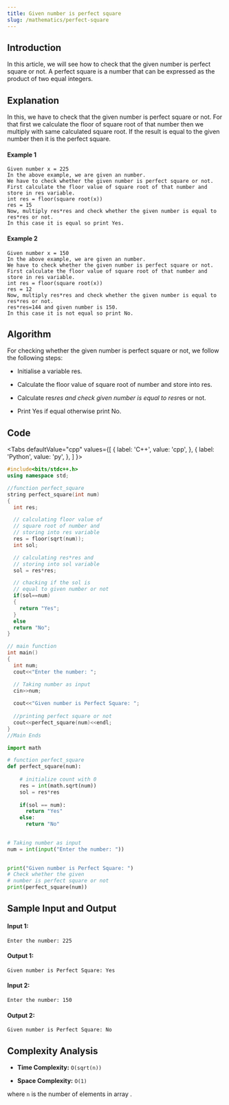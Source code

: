 ```yaml
---
title: Given number is perfect square
slug: /mathematics/perfect-square
---
```


## Introduction

In this article, we will see how to check that the given number is perfect square or not. A perfect square is a number that can be expressed as the product of two equal integers.

## Explanation 

In this, we have to check that the given number is perfect square or not. For that first we calculate the floor of square root of that number then we multiply with same calculated square root. If the result is equal to the given number then it is the perfect square.

#### Example 1

```
Given number x = 225
In the above example, we are given an number.
We have to check whether the given number is perfect square or not.
First calculate the floor value of square root of that number and store in res variable.
int res = floor(square root(x))
res = 15
Now, multiply res*res and check whether the given number is equal to res*res or not.
In this case it is equal so print Yes.

```

#### Example 2

```
Given number x = 150
In the above example, we are given an number.
We have to check whether the given number is perfect square or not.
First calculate the floor value of square root of that number and store in res variable.
int res = floor(square root(x))
res = 12
Now, multiply res*res and check whether the given number is equal to res*res or not.
res*res=144 and given number is 150.
In this case it is not equal so print No.

```

## Algorithm

For checking whether the given number is perfect square or not, we follow the following steps:

* Initialise a variable res.

* Calculate the floor value of square root of number and store into res.

* Calculate res*res and check given number is equal to res*res or not.

* Print Yes if equal otherwise print No.

## Code


<Tabs
  defaultValue="cpp"
  values={[
    { label: 'C++', value: 'cpp', },
    { label: 'Python', value: 'py', },
  ]
}>
<TabItem value="cpp">

```cpp
#include<bits/stdc++.h>
using namespace std;

//function perfect_square 
string perfect_square(int num)
{
  int res;

  // calculating floor value of 
  // square root of number and 
  // storing into res variable
  res = floor(sqrt(num));
  int sol;

  // calculating res*res and
  // storing into sol variable
  sol = res*res;

  // chacking if the sol is 
  // equal to given number or not
  if(sol==num)
  {
    return "Yes";
  }
  else
  return "No";
}

// main function
int main()
{
  int num;
  cout<<"Enter the number: ";

  // Taking number as input
  cin>>num;
     
  cout<<"Given number is Perfect Square: ";  
  
  //printing perfect square or not 
  cout<<perfect_square(num)<<endl;
}
//Main Ends

```
</TabItem>

<TabItem value="py">

```python   
import math

# function perfect_square
def perfect_square(num):
 
    # initialize count with 0
    res = int(math.sqrt(num))
    sol = res*res
  
    if(sol == num):
      return "Yes"
    else:  
      return "No"

 
# Taking number as input
num = int(input("Enter the number: "))
 

print("Given number is Perfect Square: ") 
# Check whether the given 
# number is perfect square or not
print(perfect_square(num))

```
</TabItem>
</Tabs>

## Sample Input and Output


#### Input 1:

```
Enter the number: 225
```
#### Output 1:

```
Given number is Perfect Square: Yes
```

#### Input 2:

```
Enter the number: 150
```
#### Output 2:

```
Given number is Perfect Square: No
```
## Complexity Analysis
 
- **Time Complexity:** `O(sqrt(n))`

- **Space Complexity:** `O(1)`

where `n` is the number of elements in array .
